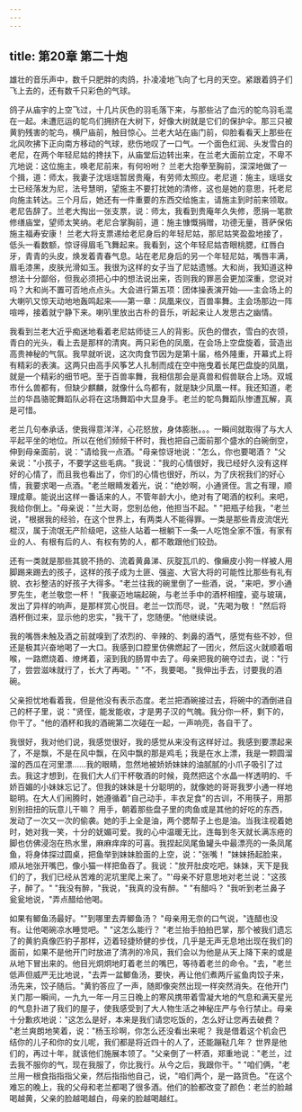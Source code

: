 ```yaml
---
---
---
```

title: 第20章 第二十炮
---




雄壮的音乐声中，数千只肥胖的肉鸽，扑凌凌地飞向了七月的天空。紧跟着鸽子们飞上去的，还有数千只彩色的气球。

鸽子从庙宇的上空飞过，十几片灰色的羽毛落下来，与那些沾了血污的鸵鸟羽毛混在一起。未遭厄运的鸵鸟们拥挤在大树下，好像大树就是它们的保护伞。那三只被黄豹残害的鸵鸟，横尸庙前，触目惊心。兰老大站在庙门前，仰脸看看天上那些在北风吹拂下正向南方移动的气球，悲伤地叹了一口气。一个面色红润、头发雪白的老尼，在两个年轻尼姑的搀扶下，从庙堂后边转出来，在兰老大面前立定，不卑不亢地说：这位施主，唤老尼前来，有何吩咐？ 兰老大抱拳至胸前，深深地做了一个揖，道：师太，我妻子沈瑶瑶暂居贵庵，有劳师太照应。老尼道：施主，瑶瑶女士已经落发为尼，法号慧明，望施主不要打扰她的清修，这也是她的意思，托老尼向施主转达。三个月后，她还有一件重要的东西交给施主，请施主到时前来领取。老尼告辞了。兰老大掏出一张支票，说：师太，我看到贵庵年久失修，愿捐一笔款修缮庙堂，望师太笑纳。老尼合掌胸前，道：施主慷慨捐赠，功德无量，菩萨保佑施主福寿安康！ 兰老大将支票递给老尼身后的年轻尼姑，那尼姑笑盈盈地接了，低头一看数额，惊讶得眉毛飞舞起来。我看到，这个年轻尼姑杏眼桃腮，红唇白牙，青青的头皮，焕发着青春气息。站在老尼身后的另一个年轻尼姑，嘴唇丰满，眉毛漆黑，皮肤光滑如玉。我很为这样的女子当了尼姑遗憾。大和尚，我知道这种想法十分鄙俗，但我必须把心中的想法说出来，否则我的罪恶会更加深重，您说对吗？大和尚不置可否地点点头。大会进行第五项：团体操表演开始——主会场上的大喇叭又惊天动地地轰鸣起来——第一章：凤凰来仪，百兽率舞。主会场那边一阵喧哗，接着就宁静下来。喇叭里放出古朴的音乐，听起来让人发思古之幽情。

我看到兰老大近乎痴迷地看着老尼姑师徒三人的背影。灰色的僧衣，雪白的衣领，青白的光头，看上去是那样的清爽。两只彩色的凤凰，在会场上空盘旋着，营造出高贵神秘的气氛。我早就听说，这次肉食节因为是第十届，格外隆重，开幕式上将有精彩的表演。这两只由高手风筝艺人扎制而成在空中拖曳着长尾巴盘旋的凤凰，就是一个精彩的细节吧。至于百兽率舞，我相信那会是真兽和假兽联合上场。双城市什么兽都有，但缺少麒麟，就像什么鸟都有，就是缺少凤凰一样。我还知道，老兰的华昌骆驼舞蹈队必将在这场舞蹈中大显身手。老兰的鸵鸟舞蹈队惨遭瓦解，真是可惜。

老兰几句奉承话，使我得意洋洋，心花怒放，身体膨胀。。。一瞬间就取得了与大人平起平坐的地位。所以在他们频频干杯时，我也把自己面前那个盛水的白碗倒空，伸到母亲面前，说："请给我一点酒。"母亲惊讶地说："怎么，你也要喝酒？ "父亲说："小孩子，不要学这些毛病。"我说："我的心情很好，我已经好久没有这样好的心情了，而且我也看出了，你们的心情也很好，所以，为了庆祝我们的好心情，我要求喝一点酒。"老兰眼睛发着光，说："绝妙啊，小通贤侄。言之有理，顺理成章。能说出这样一番话来的人，不管年龄大小，绝对有了喝酒的权利。来吧，我给你倒上。"母亲说："兰大哥，您别怂他，他担当不起。" "把瓶子给我，"老兰说，"根据我的经验，在这个世界上，有两类人不能得罪。一类是那些青皮流氓光棍汉，属于流氓无产阶级吧，这些人站着一根躺下一条一人吃饱全家不饿，有家有业的人、有根有后的人、有权有势的人，都不敢跟他们较劲。

还有一类就是那些其貌不扬的、流着黄鼻涕、灰腚瓦爪的、像癞皮小狗一样被人用脚踢来踢去的孩子，这样的孩子成为土匪、强盗、大官大将的可能性比那些有礼有貌、衣衫整洁的好孩子大得多。"老兰往我的碗里倒了一些酒，说，"来吧，罗小通罗先生，老兰敬您一杯！ "我豪迈地端起碗，与老兰手中的酒杯相撞，瓷与玻璃，发出了异样的响声，是那样赏心悦目。老兰一饮而尽，说，"先喝为敬！ "然后将酒杯倒过来，显示他的忠实，"我干了，您随便。"他继续说。

我的嘴唇未触及酒之前就嗅到了浓烈的、辛辣的、刺鼻的酒气，感觉有些不妙，但还是极其兴奋地喝了一大口。我感到口腔里仿佛燃起了一团火，然后这火就顺着咽喉，一路燃烧着、燎烤着，滚到我的肠胃中去了。母亲把我的碗夺过去，说："行了，尝尝滋味就行了，长大了再喝。" "不，我要喝。"我伸出手去，讨要我的酒碗。

父亲担忧地看着我，但是他没有表示态度。老兰把酒碗接过去，将碗中的酒倒进自己的杯子里，说："贤侄，能发能收，才是男子汉的气魄。我分你一杯，剩下的，你干了。"他的酒杯和我的酒碗第二次碰在一起，一声响亮，各自干了。

我很好，我对他们说，我感觉很好，我的感觉从来没有这样好过。我感到要漂起来了，不是飘，不是在风中飘，在风中飘的那是鸡毛；我是在水上漂，我是一颗圆溜溜的西瓜在河里漂……我的眼睛，忽然地被娇娇妹妹的油腻腻的小爪子吸引了过去。我这才想到，在我们大人们干杯敬酒的时候，竟然把这个水晶一样透明的、千娇百媚的小妹妹忘记了。但我的妹妹是十分聪明的，就像她的哥哥我罗小通一样地聪明。在大人们闹腾时，她遵循着"自己动手，丰衣足食"的古训，不用筷子，用那别别扭扭的玩意儿干嘛？ 用手，朝着那些盘子里的肉鱼或是其他的好吃的东西，发动了一次又一次的偷袭。她的手上全是油，两个腮帮子上也是油。当我注视着她时，她对我一笑，十分的妩媚可爱。我的心中温暖无比，连每到冬天就长满冻疮的脚也仿佛浸泡在热水里，麻麻痒痒的可喜。我捏起凤尾鱼罐头中最漂亮的一条凤尾鱼，将身体探过圆桌，把鱼举到妹妹脸面的上空，说："张嘴！ "妹妹扬起脸来，顺从地张开嘴巴，像小猫一样把鱼吞了。我说："放开肚皮吃吧，妹妹，天下是我们的了，我们已经从苦难的泥坑里爬上来了。"'母亲不好意思地对老兰说："这孩子，醉了。" "我没有醉，"我说，"我真的没有醉。" "有醋吗？ "我听到老兰鼻子瓮瓮地说，"弄点醋给他喝。

如果有鲫鱼汤最好。""到哪里去弄鲫鱼汤？ "母亲用无奈的口气说，"连醋也没有。让他喝碗凉水睡觉吧。" "这怎么能行？ "老兰抬手拍拍巴掌，那个被我们遗忘了的黄豹真像匹豹子那样，迈着轻捷矫健的步伐，几乎是无声无息地出现在我们的面前，如果不是他开门时放进了清冽的冷风，我们会以为他是从天上降下来的或是从地下冒出来的。他目光炯炯地盯着老兰的嘴巴，等待着老兰的命令。"去，"老兰低声但威严无比地说，"去弄一盆鲫鱼汤，要快，再让他们煮两斤鲨鱼肉饺子来，汤先来，饺子随后。"黄豹答应了一声，随即像突然出现一样突然消失。在他开门关门那一瞬间，一九九一年一月三日晚上的寒风携带着雪凝大地的气息和满天星光的气息扑进了我们的屋子，使我感受到了大人物生活之神秘庄严与令行禁止。母亲十分歉疚地说："这怎么是好，本来是我们请您吃饭的，怎么好让您再去破费？ "老兰爽朗地笑着，说："杨玉珍啊，你怎么还没看出来呢？ 我是借着这个机会巴结你的儿子和你的女儿呢，我们都是将近四十的人了，还能蹦鞑几年？ 世界是他们的，再过十年，就该他们施展本领了。"父亲倒了一杯酒，郑重地说："老兰，过去我不服你的气，现在我服了，你比我行。从今之后，我跟你干。" "咱们俩，"老兰用一根食指指指父亲，然后指指他自己，说，"咱们两个，是一路货色。"在这个难忘的晚上，我的父母和老兰都喝了很多酒。他们的脸都改变了颜色：老兰的脸越喝越黄，父亲的脸越喝越白，母亲的脸越喝越红。